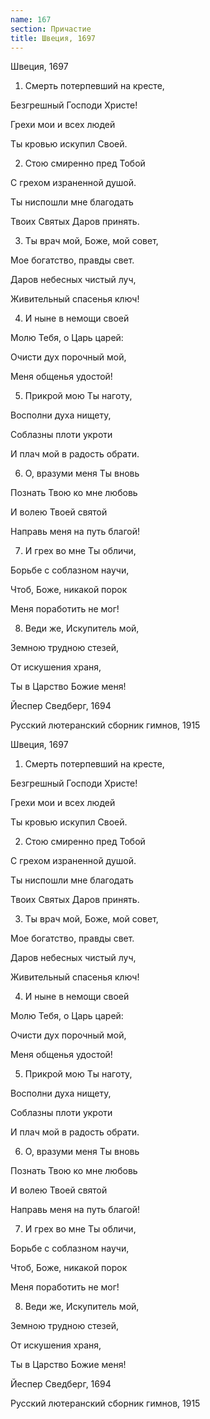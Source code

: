 ```yaml
---
name: 167
section: Причастие
title: Швеция, 1697
---
```

Швеция, 1697


1. Смерть потерпевший на кресте,

Безгрешный Господи Христе!

Грехи мои и всех людей

Ты кровью искупил Своей.


2. Стою смиренно пред Тобой

С грехом израненной душой.

Ты ниспошли мне благодать

Твоих Святых Даров принять.


3. Ты врач мой, Боже, мой совет,

Мое богатство, правды свет.

Даров небесных чистый луч,

Живительный спасенья ключ!


4. И ныне в немощи своей

Молю Тебя, о Царь царей:

Очисти дух порочный мой,

Меня общенья удостой!


5. Прикрой мою Ты наготу,

Восполни духа нищету,

Соблазны плоти укроти

И плач мой в радость обрати.


6. О, вразуми меня Ты вновь

Познать Твою ко мне любовь

И волею Твоей святой

Направь меня на путь благой!


7. И грех во мне Ты обличи,

Борьбе с соблазном научи,

Чтоб, Боже, никакой порок

Меня поработить не мог!


8. Веди же, Искупитель мой,

Земною трудною стезей,

От искушения храня,

Ты в Царство Божие меня!


Йеспер Сведберг, 1694

Русский лютеранский сборник гимнов, 1915 

Швеция, 1697


1. Смерть потерпевший на кресте,

Безгрешный Господи Христе!

Грехи мои и всех людей

Ты кровью искупил Своей.


2. Стою смиренно пред Тобой

С грехом израненной душой.

Ты ниспошли мне благодать

Твоих Святых Даров принять.


3. Ты врач мой, Боже, мой совет,

Мое богатство, правды свет.

Даров небесных чистый луч,

Живительный спасенья ключ!


4. И ныне в немощи своей

Молю Тебя, о Царь царей:

Очисти дух порочный мой,

Меня общенья удостой!


5. Прикрой мою Ты наготу,

Восполни духа нищету,

Соблазны плоти укроти

И плач мой в радость обрати.


6. О, вразуми меня Ты вновь

Познать Твою ко мне любовь

И волею Твоей святой

Направь меня на путь благой!


7. И грех во мне Ты обличи,

Борьбе с соблазном научи,

Чтоб, Боже, никакой порок

Меня поработить не мог!


8. Веди же, Искупитель мой,

Земною трудною стезей,

От искушения храня,

Ты в Царство Божие меня!


Йеспер Сведберг, 1694

Русский лютеранский сборник гимнов, 1915